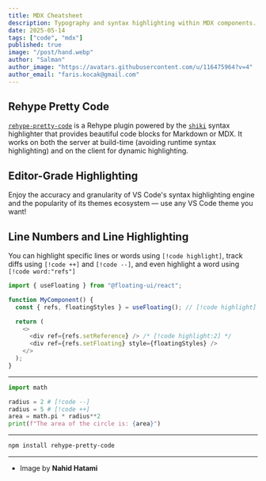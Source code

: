 ```yaml
---
title: MDX Cheatsheet
description: Typography and syntax highlighting within MDX components.
date: 2025-05-14
tags: ["code", "mdx"]
published: true
image: "/post/hand.webp"
author: "Salman"
author_image: "https://avatars.githubusercontent.com/u/116475964?v=4"
author_email: "faris.kocak@gmail.com"
---
```


## Rehype Pretty Code

[`rehype-pretty-code`](https://github.com/atomiks/rehype-pretty-code) is a Rehype plugin powered by the
[`shiki`](https://github.com/shikijs/shiki) syntax highlighter that provides beautiful code blocks for Markdown or MDX. It works on both the server at build-time (avoiding runtime syntax highlighting) and on the client for dynamic highlighting.

## Editor-Grade Highlighting

<span className="text-zinc-400/80 mix-blend-plus-lighter">
  Enjoy the accuracy and granularity of VS Code's syntax highlighting engine and
  the popularity of its themes ecosystem — use any VS Code theme you want!
</span>

## Line Numbers and Line Highlighting

You can highlight specific lines or words using `[!code highlight]`, track diffs using `[!code ++]` and `[!code --]`, and even highlight a word using `[!code word:"refs"]`

```ts
import { useFloating } from "@floating-ui/react";

function MyComponent() {
  const { refs, floatingStyles } = useFloating(); // [!code highlight]

  return (
    <>
      <div ref={refs.setReference} /> /* [!code highlight:2] */
      <div ref={refs.setFloating} style={floatingStyles} />
    </>
  );
}
```

---

```py
import math

radius = 2 # [!code --]
radius = 5 # [!code ++]
area = math.pi * radius**2
print(f"The area of the circle is: {area}")
```

---

```bash
npm install rehype-pretty-code
```

---

- Image by **Nahid Hatami**